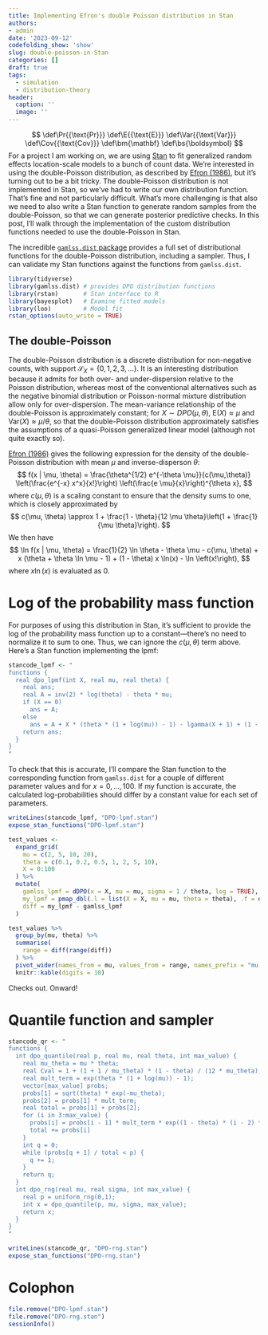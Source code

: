 ```yaml
---
title: Implementing Efron's double Poisson distribution in Stan
authors:
- admin
date: '2023-09-12'
codefolding_show: 'show'
slug: double-poisson-in-Stan
categories: []
draft: true
tags:
  - simulation
  - distribution-theory
header:
  caption: ''
  image: ''
---
```


$$
\def\Pr{{\text{Pr}}}
\def\E{{\text{E}}}
\def\Var{{\text{Var}}}
\def\Cov{{\text{Cov}}}
\def\bm{\mathbf}
\def\bs{\boldsymbol}
$$
For a project I am working on, we are using [Stan](https://mc-stan.org/) to fit generalized random effects location-scale models to a bunch of count data. We're interested in using the double-Poisson distribution, as described by [Efron (1986)](https://doi.org/10.2307/2289002), but it's turning out to be a bit tricky. The double-Poisson distribution is not implemented in Stan, so we've had to write our own distribution function. That's fine and not particularly difficult. What's more challenging is that also we need to also write a Stan function to generate random samples from the double-Poisson, so that we can generate posterior predictive checks. In this post, I'll walk through the implementation of the custom distribution functions needed to use the double-Poisson in Stan. 

The incredible [`gamlss.dist` package](https://cran.r-project.org/package=gamlss.dist) provides a full set of distributional functions for the double-Poisson distribution, including a sampler. Thus, I can validate my Stan functions against the functions from `gamlss.dist`. 

```r
library(tidyverse)
library(gamlss.dist) # provides DPO distribution functions
library(rstan)       # Stan interface to R
library(bayesplot)   # Examine fitted models
library(loo)         # Model fit
rstan_options(auto_write = TRUE)
```

## The double-Poisson 

The double-Poisson distribution is a discrete distribution for non-negative counts, with support $\mathcal{S}_X = \{0, 1, 2, 3, ...\}$. 
It is an interesting distribution because it admits for both over- and under-dispersion relative to the Poisson distribution, whereas most of the conventional alternatives such as the negative binomial distribution or Poisson-normal mixture distribution allow only for over-dispersion. 
The mean-variance relationship of the double-Poisson is approximately constant; for $X \sim DPO(\mu, \theta)$,  $\text{E}(X) \approx \mu$ and $\text{Var}(X) \approx \mu / \theta$, so that the double-Poisson distribution approximately satisfies the assumptions of a quasi-Poisson generalized linear model (although not quite exactly so). 

[Efron (1986)](https://doi.org/10.2307/2289002) gives the following expression for the density of the double-Poisson distribution with mean $\mu$ and inverse-disperson $\theta$:
$$
f(x | \mu, \theta) = \frac{\theta^{1/2} e^{-\theta \mu}}{c(\mu,\theta)} \left(\frac{e^{-x} x^x}{x!}\right) \left(\frac{e \mu}{x}\right)^{\theta x},
$$
where $c(\mu,\theta)$ is a scaling constant to ensure that the density sums to one, which is closely approximated by 
$$
c(\mu, \theta) \approx 1 + \frac{1 - \theta}{12 \mu \theta}\left(1 + \frac{1}{\mu \theta}\right).
$$
We then have
$$
\ln f(x | \mu, \theta) = \frac{1}{2} \ln \theta - \theta \mu - c(\mu, \theta) + x (\theta + \theta \ln \mu - 1) + (1 - \theta) x \ln(x) - \ln \left(x!\right),
$$
where $x \ln (x)$ is evaluated as 0.

# Log of the probability mass function

For purposes of using this distribution in Stan, it's sufficient to provide the log of the probability mass function up to a constant---there's no need to normalize it to sum to one. Thus, we can ignore the $c(\mu, \theta)$ term above. Here's a Stan function implementing the lpmf:

```r
stancode_lpmf <- "
functions {
  real dpo_lpmf(int X, real mu, real theta) {
    real ans;
    real A = inv(2) * log(theta) - theta * mu;
    if (X == 0)
      ans = A;
    else
      ans = A + X * (theta * (1 + log(mu)) - 1) - lgamma(X + 1) + (1 - theta) * X * log(X);
    return ans;
  }
}
"
```

To check that this is accurate, I'll compare the Stan function to the corresponding function from `gamlss.dist` for a couple of different parameter values and for $x = 0,...,100$. If my function is accurate, the calculated log-probabilities should differ by a constant value for each set of parameters.

```r
writeLines(stancode_lpmf, "DPO-lpmf.stan")
expose_stan_functions("DPO-lpmf.stan")

test_values <- 
  expand_grid(
    mu = c(2, 5, 10, 20),
    theta = c(0.1, 0.2, 0.5, 1, 2, 5, 10),
    X = 0:100
  ) %>%
  mutate(
    gamlss_lpmf = dDPO(x = X, mu = mu, sigma = 1 / theta, log = TRUE),
    my_lpmf = pmap_dbl(.l = list(X = X, mu = mu, theta = theta), .f = dpo_lpmf),
    diff = my_lpmf - gamlss_lpmf
  )

test_values %>%
  group_by(mu, theta) %>%
  summarise(
    range = diff(range(diff))
  ) %>%
  pivot_wider(names_from = mu, values_from = range, names_prefix = "mu = ") %>%
  knitr::kable(digits = 10)
```
Checks out. Onward!

# Quantile function and sampler

```r
stancode_qr <- " 
functions {
  int dpo_quantile(real p, real mu, real theta, int max_value) {
    real mu_theta = mu * theta;
    real Cval = 1 + (1 + 1 / mu_theta) * (1 - theta) / (12 * mu_theta);
    real mult_term = exp(theta * (1 + log(mu)) - 1);
    vector[max_value] probs;
    probs[1] = sqrt(theta) * exp(-mu_theta);
    probs[2] = probs[1] * mult_term;
    real total = probs[1] + probs[2];
    for (i in 3:max_value) {
      probs[i] = probs[i - 1] * mult_term * exp((1 - theta) * (i - 2) * (log(i - 1) - log(i - 2))) * (i - 1)^theta;
      total += probs[i]
    }
    int q = 0;
    while (probs[q + 1] / total < p) {
      q += 1;
    }
    return q;
  }
  int dpo_rng(real mu, real sigma, int max_value) {
    real p = uniform_rng(0,1);
    int x = dpo_quantile(p, mu, sigma, max_value);
    return x;
  }
}
"
```
```r
writeLines(stancode_qr, "DPO-rng.stan")
expose_stan_functions("DPO-rng.stan")

```

# Colophon

```r
file.remove("DPO-lpmf.stan")
file.remove("DPO-rng.stan")
sessionInfo()
```

